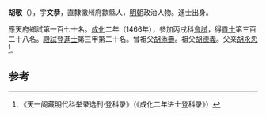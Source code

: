 '''胡敬'''（{{bd|1431年||？}}），字'''文恭'''，直隸徽州府歙縣人，[[明朝|明朝]]政治人物。進士出身。

應天府鄉試第一百七十名。[[成化|成化]]二年（1466年），參加丙戌科[[會試|會試]]，得[[貢士|貢士]]第三百二十八名。[[殿試|殿試]]登[[進士|進士]]第三甲第二十名。曾祖父[[胡添壽|胡添壽]]。祖父[[胡德義|胡德義]]。父亲[[胡永忠|胡永忠]]<ref>《天一阁藏明代科举录选刊·登科录》（《成化二年进士登科录》）</ref>。

==参考==
{{reflist}}
{{明朝人物小作品}}
{{成化二年丙戌科殿試金榜}}